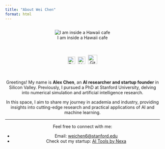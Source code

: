 ```yaml
---
title: "About Wei Chen"
format: html
---
```


<div id="about-me" style="display: flex; flex-direction: column; align-items: center; text-align: center;">

<div id="profile-picture" style="margin-bottom: 20px;">
![I am inside a Hawaii cafe](images/profile.jpeg)
</div>

<div id="social-media" style="margin-bottom: 20px;">
  <!-- Replace with your actual social media links and ensure you have the icons in your images folder -->
  <a href="https://twitter.com/alexchen4ai"><img src="images/twitter.png" alt="Twitter" style="width: 24px; height: 24px; margin-right: 5px;"></a>
  <a href="https://www.linkedin.com/in/wei-chen-stanford/"><img src="images/linkedin.png" alt="LinkedIn" style="width: 24px; height: 24px; margin-right: 5px;"></a>
  <a href="https://github.com/alexchen4ai"><img src="images/github.png" alt="GitHub" style="width: 30px; height: 30px;"></a>
</div>

<div id="content" style="flex: 1;">
Greetings! My name is **Alex Chen**, an **AI researcher and startup founder** in Silicon Valley. Previously, I pursued a PhD at Stanford University, delving into numerical simulation and artificial intelligence research.

In this space, I aim to share my journey in academia and industry, providing insights into cutting-edge research and practical applications of AI and machine learning.

---
Feel free to connect with me:

- Email: [weichen6@stanford.edu](mailto:weichen6@stanford.edu)
- Check out my startup: [AI Tools by Nexa](https://www.nexa4ai.com/ai-tools)
</div>
</div>
